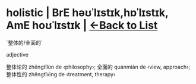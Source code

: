 = holistic | BrE həʊˈlɪstɪk,hɒˈlɪstɪk, AmE hoʊˈlɪstɪk | [[/wordsi|<-Back to List]] =
`整体的/全面的`

adjective

整体论的 zhěngtǐlùn de ‹philosophy›; 全面的 quánmiàn de ‹view, approach›; 整体性的 zhěngtǐxìng de ‹treatment, therapy›

